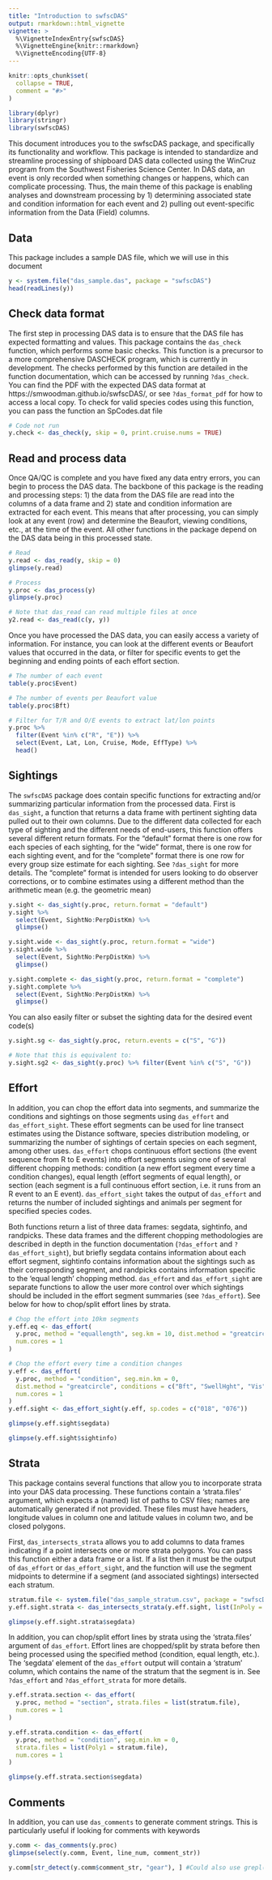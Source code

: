 ```yaml
---
title: "Introduction to swfscDAS"
output: rmarkdown::html_vignette
vignette: >
  %\VignetteIndexEntry{swfscDAS}
  %\VignetteEngine{knitr::rmarkdown}
  %\VignetteEncoding{UTF-8}
---
```

  
```r
knitr::opts_chunk$set(
  collapse = TRUE,
  comment = "#>"
)
```

```r
library(dplyr)
library(stringr)
library(swfscDAS)
```

This document introduces you to the swfscDAS package, and specifically its functionality and workflow. This package is intended to standardize and streamline processing of shipboard DAS data collected using the WinCruz program from the Southwest Fisheries Science Center. In DAS data, an event is only recorded when something changes or happens, which can complicate processing. Thus, the main theme of this package is enabling analyses and downstream processing by 1) determining associated state and condition information for each event and 2) pulling out event-specific information from the Data (Field) columns.

## Data

This package includes a sample DAS file, which we will use in this document

```r
y <- system.file("das_sample.das", package = "swfscDAS")
head(readLines(y))
```

## Check data format

The first step in processing DAS data is to ensure that the DAS file has expected formatting and values. This package contains the `das_check` function, which performs some basic checks. This function is a precursor to a more comprehensive DASCHECK program, which is currently in development. The checks performed by this function are detailed in the function documentation, which can be accessed by running `?das_check`. You can find the PDF with the expected DAS data format at https://smwoodman.github.io/swfscDAS/, or see `?das_format_pdf` for how to access a local copy. To check for valid species codes using this function, you can pass the function an SpCodes.dat file

```r
# Code not run
y.check <- das_check(y, skip = 0, print.cruise.nums = TRUE)
```

## Read and process data

Once QA/QC is complete and you have fixed any data entry errors, you can begin to process the DAS data. The backbone of this package is the reading and processing steps: 1) the data from the DAS file are read into the columns of a data frame and 2) state and condition information are extracted for each event. This means that after processing, you can simply look at any event (row) and determine the Beaufort, viewing conditions, etc., at the time of the event. All other functions in the package depend on the DAS data being in this processed state.

```r
# Read 
y.read <- das_read(y, skip = 0)
glimpse(y.read)

# Process
y.proc <- das_process(y)
glimpse(y.proc)

# Note that das_read can read multiple files at once
y2.read <- das_read(c(y, y))
```

Once you have processed the DAS data, you can easily access a variety of information. For instance, you can look at the different events or Beaufort values that occurred in the data, or filter for specific events to get the beginning and ending points of each effort section. 

```r
# The number of each event
table(y.proc$Event)

# The number of events per Beaufort value
table(y.proc$Bft)

# Filter for T/R and O/E events to extract lat/lon points
y.proc %>% 
  filter(Event %in% c("R", "E")) %>% 
  select(Event, Lat, Lon, Cruise, Mode, EffType) %>% 
  head()
```

## Sightings

The `swfscDAS` package does contain specific functions for extracting and/or summarizing particular information from the processed data. First is `das_sight`, a function that returns a data frame with pertinent sighting data pulled out to their own columns. Due to the different data collected for each type of sighting and the different needs of end-users, this function offers several different return formats. For the  "default" format there is one row for each species of each sighting, for the "wide" format, there is one row for each sighting event, and for the "complete" format there is one row for every group size estimate for each sighting. See `?das_sight` for more details. The "complete" format is intended for users looking to do observer corrections, or to combine estimates using a different method than the arithmetic mean (e.g. the geometric mean)

```r
y.sight <- das_sight(y.proc, return.format = "default")
y.sight %>% 
  select(Event, SightNo:PerpDistKm) %>% 
  glimpse()

y.sight.wide <- das_sight(y.proc, return.format = "wide")
y.sight.wide %>% 
  select(Event, SightNo:PerpDistKm) %>% 
  glimpse()

y.sight.complete <- das_sight(y.proc, return.format = "complete")
y.sight.complete %>% 
  select(Event, SightNo:PerpDistKm) %>% 
  glimpse()
```

You can also easily filter or subset the sighting data for the desired event code(s)

```r
y.sight.sg <- das_sight(y.proc, return.events = c("S", "G"))

# Note that this is equivalent to:
y.sight.sg2 <- das_sight(y.proc) %>% filter(Event %in% c("S", "G"))
```

## Effort

In addition, you can chop the effort data into segments, and summarize the conditions and sightings on those segments using `das_effort` and `das_effort_sight`. These effort segments can be used for line transect estimates using the Distance software, species distribution modeling, or summarizing the number of sightings of certain species on each segment, among other uses. `das_effort` chops continuous effort sections (the event sequence from R to E events) into effort segments using one of several different chopping methods: condition (a new effort segment every time a condition changes), equal length (effort segments of equal length), or section (each segment is a full continuous effort section, i.e. it runs from an R event to an E event). `das_effort_sight` takes the output of `das_effort` and returns the number of included sightings and animals per segment for specified species codes. 

Both functions return a list of three data frames: segdata, sightinfo, and randpicks. These data frames and the different chopping methodologies are described in depth in the function documentation (`?das_effort` and `?das_effort_sight`), but briefly segdata contains information about each effort segment, sightinfo contains information about the sightings such as their corresponding segment, and randpicks contains information specific to the 'equal length' chopping method. `das_effort` and `das_effort_sight` are separate functions to allow the user more control over which sightings should be included in the effort segment summaries (see `?das_effort`). See below for how to chop/split effort lines by strata.

```r
# Chop the effort into 10km segments
y.eff.eq <- das_effort(
  y.proc, method = "equallength", seg.km = 10, dist.method = "greatcircle", 
  num.cores = 1
)

# Chop the effort every time a condition changes
y.eff <- das_effort(
  y.proc, method = "condition", seg.min.km = 0, 
  dist.method = "greatcircle", conditions = c("Bft", "SwellHght", "Vis"), 
  num.cores = 1
)
y.eff.sight <- das_effort_sight(y.eff, sp.codes = c("018", "076"))

glimpse(y.eff.sight$segdata)

glimpse(y.eff.sight$sightinfo)
```

## Strata

This package contains several functions that allow you to incorporate strata into your DAS data processing. These functions contain a 'strata.files' argument, which expects a (named) list of paths to CSV files; names are automatically generated if not provided. These files must have headers, longitude values in column one and latitude values in column two, and be closed polygons.

First, `das_intersects_strata` allows you to add columns to data frames indicating if a point intersects one or more strata polygons. You can pass this function either a data frame or a list. If a list then it must be the output of `das_effort` or `das_effort_sight`, and the function will use the segment midpoints to determine if a segment (and associated sightings) intersected each stratum.

```r
stratum.file <- system.file("das_sample_stratum.csv", package = "swfscDAS")
y.eff.sight.strata <- das_intersects_strata(y.eff.sight, list(InPoly = stratum.file))

glimpse(y.eff.sight.strata$segdata)
```

In addition, you can chop/split effort lines by strata using the 'strata.files' argument of `das_effort`. Effort lines are chopped/split by strata before then being processed using the specified method (condition, equal length, etc.). The 'segdata' element of the `das_effort` output will contain a 'stratum' column, which contains the name of the stratum that the segment is in. See `?das_effort` and `?das_effort_strata` for more details.

```r
y.eff.strata.section <- das_effort(
  y.proc, method = "section", strata.files = list(stratum.file),
  num.cores = 1
)

y.eff.strata.condition <- das_effort(
  y.proc, method = "condition", seg.min.km = 0, 
  strata.files = list(Poly1 = stratum.file),
  num.cores = 1
)

glimpse(y.eff.strata.section$segdata)
```

## Comments

In addition, you can use `das_comments` to generate comment strings. This is particularly useful if looking for comments with keywords

```r
y.comm <- das_comments(y.proc)
glimpse(select(y.comm, Event, line_num, comment_str))

y.comm[str_detect(y.comm$comment_str, "gear"), ] #Could also use grepl() here
```
